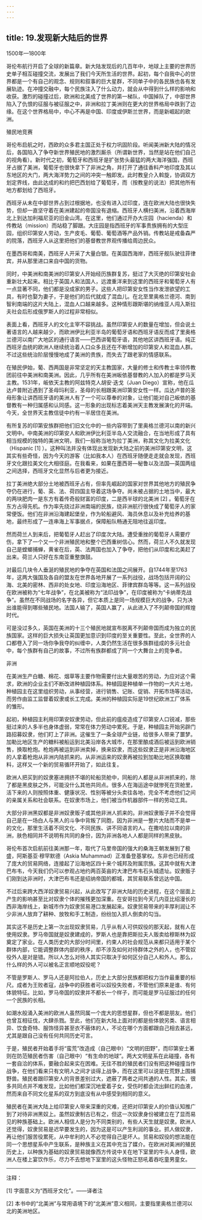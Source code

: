 ```yaml
---
---
---
```

title: 19.发现新大陆后的世界
---




1500年—1800年

哥伦布航行开启了全球的新篇章。新大陆发现后的几百年中，地球上主要的世界历史单子相互碰撞交流，发展出了我们今天所生活的世界。起初，每个自我中心的世界都是一个有自己的观念、规则和叙事的巨大星群，不同单子中的各民族也各有发展轨迹。在冲撞交融中，每个民族注入了什么动力，就会从中得到什么样的影响和收获。激烈的碰撞过后，欧洲和北美成了世界的第一梯队，中国掉队了，中部世界陷入了仇恨的征服与被征服之中，非洲和拉丁美洲则在更大的世界格局中跌到了边缘。在这个世界格局中，中心不再是中国、印度或伊斯兰世界，而是新崛起的欧洲。





殖民地竞赛


哥伦布启航之时，西欧的众多君主国正处于权力巩固阶段。听闻美洲新大陆的情况后，各国陷入了争夺新世界殖民地的激烈厮杀（所谓新世界，当然是站在他们自己的视角看）。新时代之初，葡萄牙和西班牙是扩张势头最猛的两大海洋强国，西班牙占据了美洲，葡萄牙也很快拿下了非洲之角，并打开了通往香料产地印度及其以东地区的大门，两大海洋势力之间的冲突一触即发。此时教皇介入斡旋，协调双方划定界线，由此达成的和约把巴西划给了葡萄牙，而（按教皇的说法）把其他所有地方都划给了西班牙。

西班牙从未在中部世界占到过根据地，也没有进入过印度，连在欧洲大陆也很快失势，但却一直坚守着在美洲建起的帝国没有退缩。西班牙人横扫美洲，沿着西海岸北上到达加利福尼亚的旧金山湾。在这里，他们通过开办大庄园（hacienda）和传教站（mission）而站稳了脚跟。大庄园是指西班牙的军事贵族拥有的大型庄园，组织印第安人劳动，生产皮毛、葡萄、葡萄酒等产品外销。传教站是戒备森严的院落，西班牙人从这里把他们的基督教世界观传播给周边民众。

在墨西哥和南美，西班牙人开采了大量白银。在美国西海岸，西班牙舰队驶往菲律宾，并从那里进口来自中国的货物。

同时，中美洲和南美洲的印第安人开始经历族群复苏，挺过了大灭绝的印第安社会重新壮大起来。相比于英国人和法国人，远渡重洋来到这里的西班牙和葡萄牙人有一点显著不同，他们都是没成家的男子。这些人把印第安女性当作发泄欲望的工具，有时也娶为妻子，于是他们的后代就成了混血儿。在北至里奥格兰德河、南到智利南端的这片大陆上，混血人口越来越多。这种情形跟斯堪的纳维亚人闯入斯拉夫社会后形成俄罗斯人的过程非常相似。

表面上看，西班牙人的文化主宰不容挑战。虽然印第安人的数量在增加，但会说土著语言的人越来越少，而欧洲伊比利亚半岛的葡萄牙语和西班牙语反而成了里奥格兰德河以南广大地区的通行语言——巴西讲葡萄牙语，其他地区讲西班牙语。纯正西班牙血统的欧洲人继续统治着人口众多且还在不断增加的印第安人和混血人群。不过这些统治阶层慢慢地成了美洲的贵族，而失去了跟老家的情感联系。

在殖民伊始，葡、西两国是非常坚定的天主教国家，大量的修士和传教士率领传教团前往中美洲和南美洲。因此，几乎所有在美洲皈依基督教的人加入的都是罗马天主教。1531年，皈依天主教的阿兹特克人胡安·迭戈（Juan Diego）宣称，他在瓜达卢普附近遇到了圣母玛利亚，圣母的长相跟美洲印第安女性一样。瓜达卢普的圣母形象让讲西班牙语的美洲人有了一个可以尊奉的对象，让他们能对自己皈依的基督教有一种归属感和认同感。这一形象的出现标志着美洲天主教发展演化的开端。今天，全世界天主教信徒中约有一半居住在美洲。

有所复苏的印第安族群把他们旧文化中的一些内容带到了里奥格兰德河以南的新兴文明中。中南美洲的印第安人和欧洲伊比利亚半岛人交流融合，在当地形成了具有相当规模的独特的美洲文明，我们一般称当地为拉丁美洲，称其文化为拉美文化（Hispanic [1] ）。这种叫法并没有体现出发现新大陆之前的美洲印第安文明，这其实有些奇怪，因为今天的游客（比如我本人）在西班牙随便走走就会发现，西班牙文化跟拉美文化大相径庭。在我看来，如果在墨西哥—秘鲁以及法国—英国两组之间选择，西班牙文化显然与后者更为接近。

拉丁美洲绝大部分土地被西班牙占有，但率先崛起的国家对世界其他地方的殖民争夺仍在进行，葡、英、法、荷四国主导着这场争夺。尚未被占据的土地当中，最大的两块肥肉一是东方有着传奇般财富的印度，二是西半球的北美洲 [2] 。葡萄牙在东方占得先机。作为率先绕过非洲南端的民族，绕非洲航行很快成了葡萄牙人的家常便饭。他们在非洲沿海建起堡垒，作为轮船避风、海员休息以及补充给养的基地，最终形成了一连串海上军事据点，保障船队畅通无阻地往返印度。

然而荷兰人到来后，把葡萄牙人赶出了印度次大陆。遭受重挫的葡萄牙人需要疗伤，拿下了一个又一个非洲殖民地和整个巴西重树信心。然而，荷兰人不久就发现自己是螳螂捕蝉，黄雀在后，英、法两国也加入了争夺，把他们从印度和北美赶了出来。荷兰人只好在东南亚重整旗鼓。

对最后几块令人垂涎的殖民地的争夺在英国和法国之间展开。自1744年至1763年，这两大强国及各自的盟友在世界各地开展了一系列战役，战场包括开阔的公海、北美的密林、西非的处女地、印度沿海地区、菲律宾群岛等等。这一系列战役在欧洲被称为“七年战争”，在北美被称为“法印战争”，在印度被称为“卡纳蒂克战争”。虽然在不同战场的名字各异，但它本质上是同一场规模巨大的战争，只为决出谁能得到哪些殖民地。法国人输了，英国人赢了，从此进入了不列颠帝国的辉煌时代。

可是没过多久，英国在美洲的十三个殖民地就宣布脱离不列颠帝国而成为独立的民族国家。这样的巨大损失让英国更加意识到印度的至关重要性。至此，全世界的人口都卷入了同一场你争我夺的纠缠中，人类仍然生活在很多族群组成的多元社会中，每个族群有自己的故事，不过所有族群都成了同一个大舞台上的竞争者。





非洲


在美洲生产白糖、棉花、烟草等主要作物需要付出大量艰苦的劳动，为应对这个需求，欧洲的企业主们不断改进种植园体系。种植园是种植单一作物的一大片土地，种植园主在这里组织劳动，从事经营，进行销售、记账、促销、开拓市场等活动，而劳作由监工监督着奴隶或长工完成。美洲的种植园实际是19世纪欧洲工厂体系的雏形。

起初，种植园主利用印第安奴隶劳动，但此前的瘟疫造成了印第安人口锐减，那些挺过来的人多半也身体虚弱，常常在体力劳动中累死。于是，种植园主开始另辟门路招募奴隶，他们盯上了非洲。这催生了一条全球产业链，给很多人带来了噩梦。加勒比地区生产的糖料被船运到北美沿岸各大城市，在那里酿成酒后被运到欧洲销售，换取枪炮。枪炮再被运到非洲卖掉，换来奴隶，而这些奴隶正是非洲沿海地区的人拿着枪炮从非洲内陆抓来的。从非洲运来的奴隶再被拉到加勒比地区换取糖料，这样又一个新的贸易循环开始了，如此往复。

欧洲人把买到的奴隶塞进拥挤不堪的轮船货舱中，同船的人都是从非洲抓来的，除了都是黑皮肤之外，可能没什么其他共同点。很多人在海运途中就惨死在货舱里，活下来的人则按照体重、健康状况、性别等被分头卖往各地，完全不考虑他们之间的亲属关系和社会联系。在奴隶市场上，他们被当作机器部件一样的劳动工具。

大部分非洲黑奴都是非洲奴隶贩子或其他非洲人抓来的。非洲奴隶贩子并不会觉得自己是在一场白人与黑人的斗争中背叛了同胞，因为非洲是一整片大陆而不是单一的文化，那里生活着不同文化、不同民族、讲不同语言的人。在撒哈拉以南的非洲，肤色相同并不说明有共同的身份，因为非洲各地人人都是同样的黑皮肤。

哥伦布首次启航前往美洲那一年，取代了马里帝国的强大的桑海王朝发展到了极盛，阿斯基亚·穆罕默德（Askia Muhammad）正准备登基掌权。东非也已经形成了庞大的贸易网络，连接起了沿海地区四十来个城邦及附属宗族。这其中就有大津巴布韦，今天我们仍可以参观占地约两百英亩的大津巴布韦石头城遗址。奴隶贩子们刚到达非洲时，大津巴布韦还是绍纳帝国的都城，其贸易联系曾远达中国。

不过后来跨大西洋奴隶贸易兴起，从此改写了非洲大陆的历史进程，在这个层面上产生的影响甚至比对奴隶个体的摧残更加深重。在安哥拉到今天几内亚比绍漫长的西非海岸线上，新城市作为奴隶贸易港口发展起来。奴隶贸易带来的丰厚利润让不少非洲人放弃了耕种、放牧和手工制造，纷纷加入抓人倒卖的勾当。

其实这不是历史上第一次出现奴隶贸易，几乎从有人可供奴役的那天起，就有人在使用奴隶。罗马帝国就是奴隶建成的，罗斯人也是靠把斯拉夫人贩卖给穆斯林为奴奠定了家业。在人类历史的大部分时间里，约束人的社会规范从来都只适用于某个群体内部，它能调整群体内部的秩序，却不涉及如何对待群体之外的人，也不管奴役外人是对是错。所以人怎么对待人其实只取决于如何区分自己人和外人。那么，什么样的外人可以被名正言顺地奴役呢？

不管是罗斯人、罗马人还是阿拉伯人，历史上大部分民族都把权力当作最重要的标尺。成者为王败者寇，战争中的获胜者可以奴役失败者，不管他们原来是谁、有何体貌特征。比如，罗马帝国的奴隶并不都长一个样子，而可能是罗马征服过的任何一个民族的长相。

如潮水般涌入美洲的欧洲人虽然同属一个庞大的思想星群，但也不都是朋友。他们也曾互相征伐，大肆杀戮。至此，他们在新大陆上面对的都是些体貌另类、语言相异、饮食奇特、服饰怪异甚至衣不蔽体的人，不论在哪个方面都跟自己相去甚远，尤其是跟自己没有任何共同历史可言。

于是，殖民者开始着手将“蛮荒”改造成（自己眼中）“文明的田野”，而印第安土著则在防范殖民者伤害（自己眼中）“有生命的地球”。两大文明星系在此碰撞，各有一套自洽的体系，要融合起来实在困难。无往不胜的殖民者们没有把这种碰撞当作战争，在他们看来只有文明人之间才谈得上战争，而在这里可以说是在荒野上围捕野兽。殖民者跟印第安人的背景差别过大，遮蔽了两者之间共通的人性。其实，很多共同点并不难发现，比如他们都深沉地爱着子女，受伤时都会流出鲜红的血液，然而来自不同文化星系的双方到底没有从中感受到相同的意义。

殖民者在美洲大陆上给印第安人带来深重的灾难，还把对印第安人的价值认知推广到了对待非洲黑奴上。虽然奴隶制古已有之，但这一次奴隶身份被建立在了显而易见的种族基础上。欧洲人相信人是分为不同类别的，有些人天生就是奴隶。欧洲人还觉得，奴隶贸易是迟早要发生的，因为这是可以产生利润的事业。抓人做奴隶，再让他们服苦役累死，从中牟利的人不必觉得自己是坏人。贸易和奴役的想法能在同一个思想星系中产生联系，是种族主义在其中充当了媒介。在欧洲对美洲的殖民历史上，以种族为基础的奴隶贸易就像西方传说中关在地下室里的牛头人身怪，欧洲人在楼上宴饮作乐，尽力不去想地下室里的这头怪物正怒吼着吞吃童男童女。



* * *



注释：

[1] 字面意义为“西班牙文化”。——译者注

[2] 本书中的“北美洲”与常用语境下的“北美洲”意义相同，主要指里奥格兰德河以北的美洲地区。